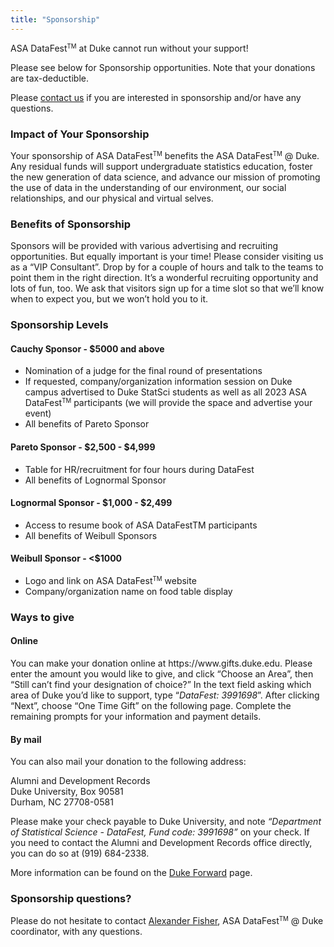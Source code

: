 ```yaml
---
title: "Sponsorship"
---
```


ASA DataFest<small><sup>TM</sup></small> at Duke cannot run without your support!

Please see below for Sponsorship opportunities. Note that your donations are tax-deductible.

Please [contact us](mailto:alexander.fisher@duke.edu) if you are interested in sponsorship and/or have any questions.

### Impact of Your Sponsorship

Your sponsorship of ASA DataFest<small><sup>TM</sup></small> benefits the ASA DataFest<small><sup>TM</sup></small> @ Duke. Any residual funds will support undergraduate statistics education, foster the new generation of data science, and advance our mission of promoting the use of data in the understanding of our environment, our social relationships, and our physical and virtual selves.

### Benefits of Sponsorship

Sponsors will be provided with various advertising and recruiting opportunities. But equally important is your time! Please consider visiting us as a "VIP Consultant". Drop by for a couple of hours and talk to the teams to point them in the right direction. It's a wonderful recruiting opportunity and lots of fun, too. We ask that visitors sign up for a time slot so that we'll know when to expect you, but we won't hold you to it.

### Sponsorship Levels

#### Cauchy Sponsor - $5000 and above

- Nomination of a judge for the final round of presentations
- If requested, company/organization information session on Duke campus advertised to Duke StatSci students as well as all 2023 ASA DataFest<small><sup>TM</sup></small> participants (we will provide the space and advertise your event)
- All benefits of Pareto Sponsor


#### Pareto Sponsor - $2,500 - $4,999

- Table for HR/recruitment for four hours during DataFest
- All benefits of Lognormal Sponsor


#### Lognormal Sponsor - $1,000 - $2,499

- Access to resume book of ASA DataFestTM participants
- All benefits of Weibull Sponsors


#### Weibull Sponsor -  <$1000

- Logo and link on ASA DataFest<small><sup>TM</sup></small> website
- Company/organization name on food table display

### Ways to give

#### Online

You can make your donation online at https://www.gifts.duke.edu. Please enter the amount you would like to give, and click "Choose an Area", then "Still can’t find your designation of choice?" In the text field asking which area of Duke you'd like to support, type "*DataFest: 3991698*". After clicking "Next", choose "One Time Gift" on the following page. Complete the remaining prompts for your information and payment details.

#### By mail

You can also mail your donation to the following address:
  
  Alumni and Development Records  
  Duke University, Box 90581  
  Durham, NC 27708-0581  
  
Please make your check payable to Duke University, and note *"Department of Statistical Science - DataFest, Fund code: 3991698"* on your check. If you need to contact the Alumni and Development Records office directly, you can do so at (919) 684-2338. 

More information can be found on the [Duke Forward](https://giving.duke.edu/) page.

### Sponsorship questions?

Please do not hesitate to contact [Alexander Fisher](mailto:alexander.fisher@duke.edu), ASA DataFest<small><sup>TM</sup></small> @ Duke coordinator, with any questions.